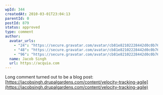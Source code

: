 ```yaml
---
wpId: 344
createdAt: 2010-03-01T23:04:13
parentId: 0
postId: 879
status: approved
type: comment
author:
  avatar_urls:
    - "24": "https://secure.gravatar.com/avatar/cb81e82102228442d0c0b7612347373e?s=24&d=mm&r=g"
    - "48": "https://secure.gravatar.com/avatar/cb81e82102228442d0c0b7612347373e?s=48&d=mm&r=g"
    - "96": "https://secure.gravatar.com/avatar/cb81e82102228442d0c0b7612347373e?s=96&d=mm&r=g"
  name: Jacob Singh
  url: https://acquia.com
---
```


Long comment turned out to be a blog post:  
[https://jacobsingh.drupalgardens.com/content/velocity-tracking-agile](https://jacobsingh.drupalgardens.com/content/velocity-tracking-agile)